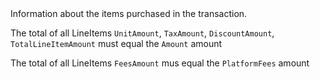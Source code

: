 
<ParamField body="LineItems" type="array (object)" required>
Information about the items purchased in the transaction. 

The total of all LineItems `UnitAmount`, `TaxAmount`, `DiscountAmount`, `TotalLineItemAmount` must equal the `Amount` amount

The total of all LineItems `FeesAmount` mus equal the `PlatformFees` amount

<Expandable>
<Seller_LineItems_Intent_Request/>
<Sku_LineItems_Intent_Request/>
<Name_LineItems_Intent_Request/>
<Description_LineItems_Intent_Request/>
<Quantity_LineItems_Intent_Request/>
<UnitAmount_LineItems_Intent_Request/>
<TaxAmount_LineItems_Intent_Request/>
<DiscountAmount_LineItems_Intent_Request/>
<Category_LineItems_Intent_Request/>
<ShippingAddress_LineItems_Intent_Request/>
</Expandable>
</ParamField>
